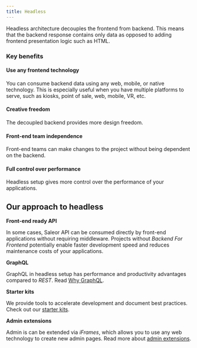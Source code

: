 ```yaml
---
title: Headless
---
```


Headless architecture decouples the frontend from backend.
This means that the backend response contains only data as opposed to adding frontend presentation logic such as HTML.

### Key benefits

#### Use any frontend technology

You can consume backend data using any web, mobile, or native technology.
This is especially useful when you have multiple platforms to serve,
such as kiosks, point of sale, web, mobile, VR, etc.

#### Creative freedom

The decoupled backend provides more design freedom.

#### Front-end team independence

Front-end teams can make changes to the project without being dependent on the backend.

#### Full control over performance

Headless setup gives more control over the performance of your applications.

## Our approach to headless

**Front-end ready API**

In some cases, Saleor API can be consumed directly by front-end applications without requiring middleware. Projects without _Backend For Frontend_ potentially enable faster development speed and reduces maintenance costs of your applications.

**GraphQL**

GraphQL in headless setup has performance and productivity advantages compared to _REST_.
Read [Why GraphQL](overview/why-saleor/graphql.mdx).

**Starter kits**

We provide tools to accelerate development and document best practices. Check out our [starter kits](overview/resources.mdx).

**Admin extensions**

Admin is can be extended via _iFrames_, which allows you to use any web technology to create new admin pages.
Read more about [admin extensions](developer/extending/apps/overview.mdx).
